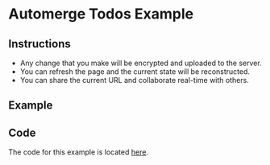 # Automerge Todos Example

## Instructions

- Any change that you make will be encrypted and uploaded to the
  server.
- You can refresh the page and the current state will be
  reconstructed.
- You can share the current URL and collaborate real-time with others.

## Example


<SimpleExampleWrapper component={AutomergeTodosExample} />

## Code

The code for this example is located [here](https://github.com/serenity-kit/secsync/blob/main/documentation/components/AutomergeTodosExample.tsx).

